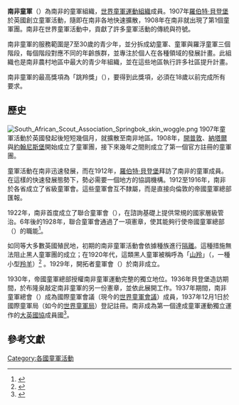 {{Infobox WorldScouting
|image = South African Scout Association.svg
|caption =
|name = 南非童軍
|headquarters = [[開普敦|開普敦]]
|country = 南非
|f-date = 1908年
|members = {{plainlist|
*幼童軍：115,697人
*童軍：172,266人
*羅浮童軍：8,147人
*服務員：3,017人
*總計：299,128人<ref name="Grand Total Membership with Genders at 31 Dec 2014">{{cite web|title=Grand Total Membership with Genders at 31 Dec 2014|url=https://www.scout.org/sites/default/files/library_files/Grand%20Total%20Membership%20with%20Genders%20at%2031%20Dec%202014.pdf|publisher=World Organization of the Scout Movement|accessdate=2016-09-11|archive-url=https://web.archive.org/web/20170903205750/https://www.scout.org/sites/default/files/library_files/Grand%20Total%20Membership%20with%20Genders%20at%2031%20Dec%202014.pdf|archive-date=2017-09-03|dead-url=yes}}</ref>}}
|chiefscouttitle=總領袖
|chiefscout = {{le|西布西索·米拉內|Sibusiso Vilane}}
|website={{URL|http://www.scouts.org.za/}}
|pattern_head  = beret
|skintone=D
|color_head    = 008000
|pattern_body  = shirt short sleeves
|color_body    = F0E68C
|pattern_legs  = shorts
|color_legs    = F0E68C
|skin          = medium
}}
'''南非童軍'''（{{lang-en|Scouts South Africa}}）為南非的童軍組織，[[世界童軍運動組織|世界童軍運動組織]]成員。1907年[[羅伯特·貝登堡|羅伯特·貝登堡]]於英國創立童軍活動，隨即在南非各地快速擴散，1908年在南非就出現了第1個童軍團。南非在世界童軍活動中，貢獻了許多童軍活動的傳統與符號。

南非童軍的服務範圍是7至30歲的青少年，並分拆成幼童軍、童軍與羅浮童軍三個階段，每個階段對應不同的年齡族群，並專注於個人在各種領域的發展計畫。此組織也是南非農村地區中最大的青少年組織，並在這些地區執行許多社區提升計畫。

南非童軍的最高獎項為「跳羚獎」（{{lang|en|Springbok award}}），要得到此獎項，必須在18歲以前完成所有要求。

==歷史==
[[File:South_African_Scout_Association_Springbok_skin_woggle.png|thumb]]
1907年童軍活動於英國發起後短短幾個月，就擴散至南非地區。1908年，[[開普敦|開普敦]]、[[誇祖魯-納塔爾省|納塔爾]]與[[約翰尼斯堡|約翰尼斯堡]]開始成立了童軍團，接下來幾年之間則成立了第一個官方註冊的童軍團。

童軍活動在南非迅速發展，而在1912年，[[羅伯特·貝登堡|羅伯特·貝登堡]]拜訪了南非的童軍成員。在這樣的快速發展態勢下，勢必需要一個地方的協調機構。1912至1916年，南非於各省成立了省級童軍會。這些童軍會互不隸屬，而是直接向倫敦的帝國童軍總部匯報。

1922年，南非首度成立了聯合童軍會（{{lang|en|Union Scout Council}}），在諮詢基礎上提供常規的國家層級管治。6年後的1928年，聯合童軍會通過了一項憲章，使其能夠行使帝國童軍總部（{{lang|en|Imperial Scout Headquarters}}）的職能<ref name="introadult">{{cite book| year=1995|title=Introduction to Adult Leadership | publisher = Scouts South Africa|location = Cape Town| pages = }}</ref>。

如同{{le|辛巴威童軍總會#羅德西亞的童軍活動|The Boy Scouts Association of Zimbabwe#Scouting in Rhodesia|羅德西亞}}等大多數英國殖民地，初期的南非童軍活動會依據種族進行[[種族隔離|隔離]]。這種措施無法阻止黑人童軍團的成立；在1920年代，這類黑人童軍被稱呼為「[[山羚|山羚]]」（{{lang|en|Klipspringers}}，一種小型[[羚羊|羚羊]]）<ref name="historypage">{{cite web| year = 2006| url = http://www.scouting.org.za/visitors/history.html| title = History of Scouting in South Africa| work = History of Scouting in South Africa| publisher = Scouts South Africa| accessdate = 2006-11-30| archive-url = https://web.archive.org/web/20070101060338/http://www.scouting.org.za/visitors/history.html| archive-date = 2007-01-01| dead-url = yes}}</ref> 。1929年，開拓者童軍會（{{lang|en|Pathfinder Council}}）於南非成立。

1930年，帝國童軍總部授權南非童軍運動完整的獨立地位。1936年貝登堡造訪期間，於布隆泉敲定南非童軍的另一份憲章，並依此展開工作。1937年期間，南非童軍總會（{{lang|en|Boy Scouts Association of South Africa}}）成為國際童軍會議（現今的[[世界童軍運動組織#世界童軍會議|世界童軍會議]]）成員，1937年12月1日於國際童軍局（如今的[[世界童軍運動組織#世界童軍局|世界童軍局]]）登記註冊。南非成為第一個達成童軍運動獨立運作的[[大英國協|大英國協]]成員國<ref name="1957history">{{cite book| last = Boy Scouts of South Africa| year = 1957| title = The History of Scouting in South Africa | publisher = Boy Scouts of South Africa | page=96}}</ref>。

==參考文獻==
{{reflist}}

{{WOSM|africa}}

[[Category:各國童軍活動|Category:各國童軍活動]]